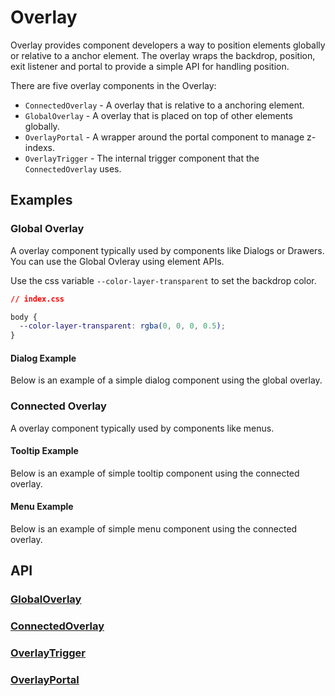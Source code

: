 
<Meta of={GlobalOverlayStories} />
<Meta of={ConnectedOverlayStories} />
<Meta of={OverlayTriggerStories} />
<Meta of={OverlayPortalStories} />

# Overlay

Overlay provides component developers a way to position elements globally
or relative to a anchor element. The overlay wraps the backdrop, position, exit
listener and portal to provide a simple API for handling position.

There are five overlay components in the Overlay:

- `ConnectedOverlay` - A overlay that is relative to a anchoring element.
- `GlobalOverlay` - A overlay that is placed on top of other elements globally.
- `OverlayPortal` - A wrapper around the portal component to manage z-indexs.
- `OverlayTrigger` - The internal trigger component that the `ConnectedOverlay` uses.

## Examples

### Global Overlay
A overlay component typically used by components like Dialogs or Drawers.
You can use the Global Ovleray using element APIs.

    
Use the css variable `--color-layer-transparent` to set the backdrop color.

```css
// index.css

body {
  --color-layer-transparent: rgba(0, 0, 0, 0.5);
}
```

<ToggleCanvas of={GlobalOverlayStories.ClickToOpen} sourceState="shown" />

#### Dialog Example
Below is an example of a simple dialog component using the global overlay.

<ToggleCanvas of={GlobalOverlayStories.DialogExample} sourceState="shown" />

### Connected Overlay
A overlay component typically used by components like menus.

<ToggleCanvas of={ConnectedOverlayStories.Simple} sourceState="shown" />

#### Tooltip Example
Below is an example of simple tooltip component using the connected overlay.

<ToggleCanvas of={ConnectedOverlayStories.TooltipExample} sourceState="shown" />

#### Menu Example
Below is an example of simple menu component using the connected overlay.

<ToggleCanvas of={ConnectedOverlayStories.MenuExample} sourceState="shown" />

## API
### [GlobalOverlay](https://github.com/reaviz/reablocks/blob/master/src/utils/Overlay/GlobalOverlay/GlobalOverlay.tsx)
<PropsTable name='GlobalOverlay' />

### [ConnectedOverlay](https://github.com/reaviz/reablocks/blob/master/src/utils/Overlay/ConnectedOverlay/ConnectedOverlay.tsx)
<PropsTable name='ConnectedOverlay' />

### [OverlayTrigger](https://github.com/reaviz/reablocks/blob/master/src/utils/Overlay/OverlayTrigger.tsx)
<PropsTable name='OverlayTrigger' />

### [OverlayPortal](https://github.com/reaviz/reablocks/blob/master/src/utils/Overlay/OverlayPortal/OverlayPortal.tsx)
<PropsTable name='OverlayPortal' />
